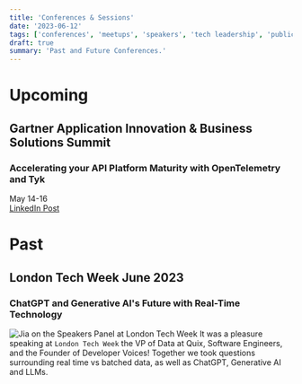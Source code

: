 ```yaml
---
title: 'Conferences & Sessions'
date: '2023-06-12'
tags: ['conferences', 'meetups', 'speakers', 'tech leadership', 'public relations']
draft: true
summary: 'Past and Future Conferences.'
---
```


# Upcoming

## Gartner Application Innovation & Business Solutions Summit

### Accelerating your API Platform Maturity with OpenTelemetry and Tyk

May 14-16  
[LinkedIn Post](https://www.linkedin.com/posts/jia-rong-wu_tyk-at-gartner-aibs-summit-2024-las-vegas-activity-7186394884616957952-1pi-?utm_source=share&utm_medium=member_desktop)

# Past

## London Tech Week June 2023

### ChatGPT and Generative AI's Future with Real-Time Technology

<Image
  alt="Jia on the Speakers Panel at London Tech Week"
  src="/static/images/ltw_june_2023.jpg"
  width={1024}
  height={768}
/>
It was a pleasure speaking at `London Tech Week` the VP of Data at Quix, Software Engineers, and the
Founder of Developer Voices! Together we took questions surrounding real time vs batched data, as well
as ChatGPT, Generative AI and LLMs.
